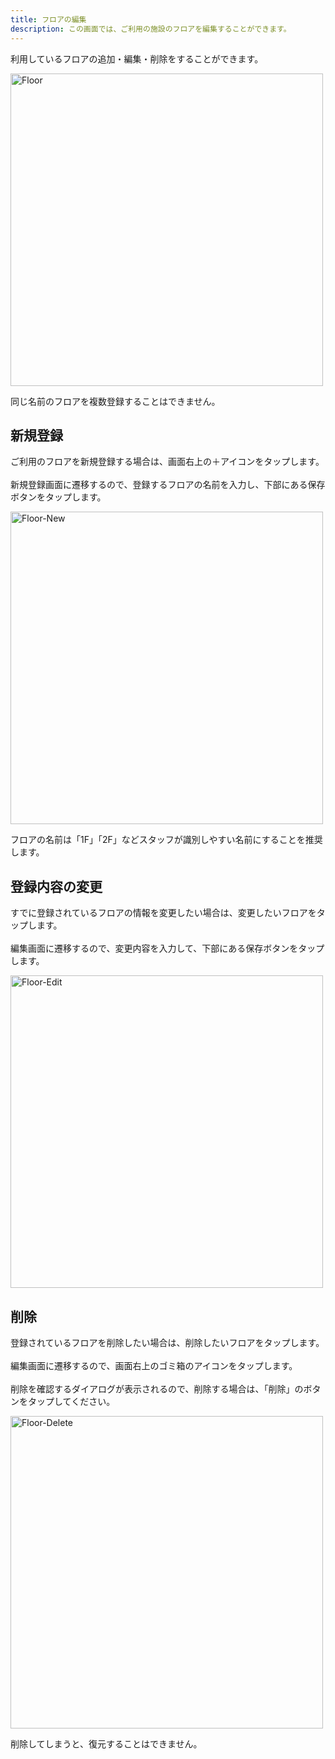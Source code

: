 ```yaml
---
title: フロアの編集
description: この画面では、ご利用の施設のフロアを編集することができます。
---
```


利用しているフロアの追加・編集・削除をすることができます。

<Image zoom src="/assets/setting/floor/floor.png" alt="Floor" height="500" />

<Warning>同じ名前のフロアを複数登録することはできません。</Warning>

## 新規登録

ご利用のフロアを新規登録する場合は、画面右上の＋アイコンをタップします。<br></br>
新規登録画面に遷移するので、登録するフロアの名前を入力し、下部にある保存ボタンをタップします。

<Image zoom src="/assets/setting/floor/floor-new.png" alt="Floor-New" height="500" />

<Info>フロアの名前は「1F」「2F」などスタッフが識別しやすい名前にすることを推奨します。</Info>

## 登録内容の変更

すでに登録されているフロアの情報を変更したい場合は、変更したいフロアをタップします。<br></br>
編集画面に遷移するので、変更内容を入力して、下部にある保存ボタンをタップします。

<Image zoom src="/assets/setting/floor/floor-edit.png" alt="Floor-Edit" height="500" />

## 削除

登録されているフロアを削除したい場合は、削除したいフロアをタップします。<br></br>
編集画面に遷移するので、画面右上のゴミ箱のアイコンをタップします。<br></br>
削除を確認するダイアログが表示されるので、削除する場合は、「削除」のボタンをタップしてください。

<Image zoom src="/assets/setting/floor/floor-delete.png" alt="Floor-Delete" height="500" />

<Error>削除してしまうと、復元することはできません。</Error>

